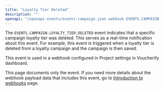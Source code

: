 ```yaml
---
title: "Loyalty Tier Deleted"
description: ""
openapi: "/openapi-events/events-campaign.json webhook EVENTS.CAMPAIGN.LOYALTY_TIER.DELETED"
---
```


The `EVENTS.CAMPAIGN.LOYALTY_TIER.DELETED` event indicates that a specific campaign loyalty tier was deleted. This serves as a real-time notification about this event. For example, this event is triggered when a loyalty tier is deleted from a loyalty campaign and the campaign is then saved.

This event is used in a webhook configured in Project settings in Voucherify dashboard.

<Note>This page documents only the event. If you need more details about the webhook payload data that includes this event, go to [Introduction to webhooks](/api-reference/introduction-to-webhooks "Introduction to webhooks v2024-01-01") page.</Note>